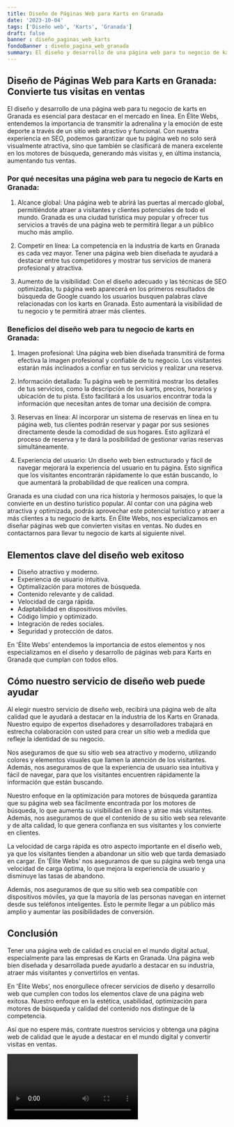 ```yaml
---
title: Diseño de Páginas Web para Karts en Granada
date: '2023-10-04'
tags: ['Diseño web', 'Karts', 'Granada']
draft: false
banner : diseño_paginas_web_karts
fondoBanner : diseño_pagina_web_granada
summary: El diseño y desarrollo de una página web para tu negocio de karts en Granada es esencial para destacar en el mercado en línea. En Élite Webs, entendemos la importancia de transmitir la adrenalina y la emoción de este deporte a través de un sitio web atractivo y funcional. Con nuestra experiencia en SEO, podemos garantizar que tu página web no solo será visualmente atractiva, sino que también se clasificará de manera excelente en los motores de búsqueda, generando más visitas y, en última instancia, aumentando tus ventas.
---
```


## Diseño de Páginas Web para Karts en Granada: Convierte tus visitas en ventas 

El diseño y desarrollo de una página web para tu negocio de karts en Granada es esencial para destacar en el mercado en línea. En Élite Webs, entendemos la importancia de transmitir la adrenalina y la emoción de este deporte a través de un sitio web atractivo y funcional. Con nuestra experiencia en SEO, podemos garantizar que tu página web no solo será visualmente atractiva, sino que también se clasificará de manera excelente en los motores de búsqueda, generando más visitas y, en última instancia, aumentando tus ventas.

### Por qué necesitas una página web para tu negocio de Karts en Granada:

1. Alcance global: Una página web te abrirá las puertas al mercado global, permitiéndote atraer a visitantes y clientes potenciales de todo el mundo. Granada es una ciudad turística muy popular y ofrecer tus servicios a través de una página web te permitirá llegar a un público mucho más amplio.

2. Competir en línea: La competencia en la industria de karts en Granada es cada vez mayor. Tener una página web bien diseñada te ayudará a destacar entre tus competidores y mostrar tus servicios de manera profesional y atractiva.

3. Aumento de la visibilidad: Con el diseño adecuado y las técnicas de SEO optimizadas, tu página web aparecerá en los primeros resultados de búsqueda de Google cuando los usuarios busquen palabras clave relacionadas con los karts en Granada. Esto aumentará la visibilidad de tu negocio y te permitirá atraer más clientes.

### Beneficios del diseño web para tu negocio de karts en Granada:

1. Imagen profesional: Una página web bien diseñada transmitirá de forma efectiva la imagen profesional y confiable de tu negocio. Los visitantes estarán más inclinados a confiar en tus servicios y realizar una reserva.

2. Información detallada: Tu página web te permitirá mostrar los detalles de tus servicios, como la descripción de los karts, precios, horarios y ubicación de tu pista. Esto facilitará a los usuarios encontrar toda la información que necesitan antes de tomar una decisión de compra.

3. Reservas en línea: Al incorporar un sistema de reservas en línea en tu página web, tus clientes podrán reservar y pagar por sus sesiones directamente desde la comodidad de sus hogares. Esto agilizará el proceso de reserva y te dará la posibilidad de gestionar varias reservas simultáneamente.

4. Experiencia del usuario: Un diseño web bien estructurado y fácil de navegar mejorará la experiencia del usuario en tu página. Esto significa que los visitantes encontrarán rápidamente lo que están buscando, lo que aumentará la probabilidad de que realicen una compra.

Granada es una ciudad con una rica historia y hermosos paisajes, lo que la convierte en un destino turístico popular. Al contar con una página web atractiva y optimizada, podrás aprovechar este potencial turístico y atraer a más clientes a tu negocio de karts. En Élite Webs, nos especializamos en diseñar páginas web que convierten visitas en ventas. No dudes en contactarnos para llevar tu negocio de karts al siguiente nivel.

<GifSeo />

<Cta />

## Elementos clave del diseño web exitoso

- Diseño atractivo y moderno.
- Experiencia de usuario intuitiva.
- Optimalización para motores de búsqueda.
- Contenido relevante y de calidad.
- Velocidad de carga rápida.
- Adaptabilidad en dispositivos móviles.
- Código limpio y optimizado.
- Integración de redes sociales.
- Seguridad y protección de datos.

En 'Élite Webs' entendemos la importancia de estos elementos y nos especializamos en el diseño y desarrollo de páginas web para Karts en Granada que cumplan con todos ellos. 

## Cómo nuestro servicio de diseño web puede ayudar

Al elegir nuestro servicio de diseño web, recibirá una página web de alta calidad que le ayudará a destacar en la industria de los Karts en Granada. Nuestro equipo de expertos diseñadores y desarrolladores trabajará en estrecha colaboración con usted para crear un sitio web a medida que refleje la identidad de su negocio.

Nos aseguramos de que su sitio web sea atractivo y moderno, utilizando colores y elementos visuales que llamen la atención de los visitantes. Además, nos aseguramos de que la experiencia de usuario sea intuitiva y fácil de navegar, para que los visitantes encuentren rápidamente la información que están buscando.

Nuestro enfoque en la optimización para motores de búsqueda garantiza que su página web sea fácilmente encontrada por los motores de búsqueda, lo que aumenta su visibilidad en línea y atrae más visitantes. Además, nos aseguramos de que el contenido de su sitio web sea relevante y de alta calidad, lo que genera confianza en sus visitantes y los convierte en clientes.

La velocidad de carga rápida es otro aspecto importante en el diseño web, ya que los visitantes tienden a abandonar un sitio web que tarda demasiado en cargar. En 'Élite Webs' nos aseguramos de que su página web tenga una velocidad de carga óptima, lo que mejora la experiencia de usuario y disminuye las tasas de abandono.

Además, nos aseguramos de que su sitio web sea compatible con dispositivos móviles, ya que la mayoría de las personas navegan en internet desde sus teléfonos inteligentes. Esto le permite llegar a un público más amplio y aumentar las posibilidades de conversión.

## Conclusión

Tener una página web de calidad es crucial en el mundo digital actual, especialmente para las empresas de Karts en Granada. Una página web bien diseñada y desarrollada puede ayudarlo a destacar en su industria, atraer más visitantes y convertirlos en ventas.

En 'Élite Webs', nos enorgullece ofrecer servicios de diseño y desarrollo web que cumplen con todos los elementos clave de una página web exitosa. Nuestro enfoque en la estética, usabilidad, optimización para motores de búsqueda y calidad del contenido nos distingue de la competencia.

Así que no espere más, contrate nuestros servicios y obtenga una página web de calidad que le ayude a destacar en el mundo digital y convertir visitas en ventas.

<Video />

<CtaBot job='Karts' city='Granada'/>

<Gmaps query='Granada+españa+maps' />